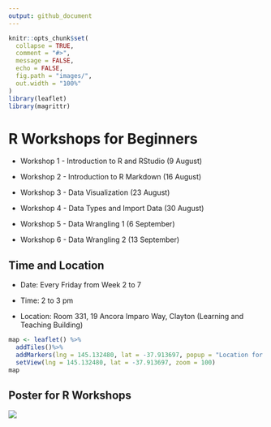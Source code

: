 ```yaml
---
output: github_document
---
```


<!-- README.md is generated from this README.Rmd. Please edit this file -->

```r
knitr::opts_chunk$set(
  collapse = TRUE,
  comment = "#>",
  message = FALSE,
  echo = FALSE,
  fig.path = "images/",
  out.width = "100%"
)
library(leaflet)
library(magrittr)
```


# R Workshops for Beginners

* Workshop 1 - Introduction to R and RStudio (9 August)

* Workshop 2 - Introduction to R Markdown (16 August)

* Workshop 3 - Data Visualization (23 August)

* Workshop 4 - Data Types and Import Data (30 August)

* Workshop 5 - Data Wrangling 1 (6 September)

* Workshop 6 - Data Wrangling 2 (13 September)


## Time and Location

* Date: Every Friday from Week 2 to 7

* Time: 2 to 3 pm

* Location: Room 331, 19 Ancora Imparo Way, Clayton (Learning and Teaching Building)   

```r
map <- leaflet() %>%
  addTiles()%>%
  addMarkers(lng = 145.132480, lat = -37.913697, popup = "Location for R Workshops") %>%
  setView(lng = 145.132480, lat = -37.913697, zoom = 100)
map
```

## Poster for R Workshops

![](poster_black.png)